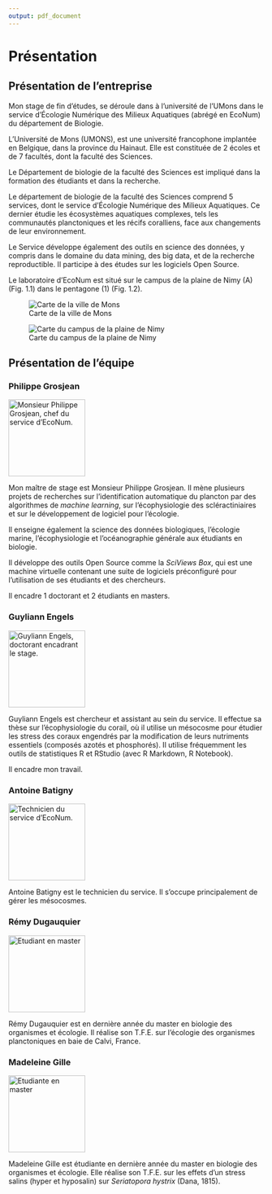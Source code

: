 ```yaml
---
output: pdf_document
---
```


# Présentation

## Présentation de l'entreprise

Mon stage de fin d'études, se déroule dans à l'université de l'UMons dans le service d'Écologie Numérique des Milieux Aquatiques (abrégé en EcoNum) du département de Biologie.


L’Université de Mons (UMONS), est une université francophone implantée en Belgique, dans la province du Hainaut. Elle est constituée de 2 écoles et de 7 facultés, dont la faculté des Sciences.

Le Département de biologie de la faculté des Sciences est impliqué dans la formation des étudiants et dans la recherche.

Le département de biologie de la faculté des Sciences comprend 5 services, dont le service d'Écologie Numérique des Milieux Aquatiques. Ce dernier étudie les écosystèmes aquatiques complexes, tels les communautés planctoniques et les récifs coralliens, face aux changements de leur environnement. 

Le Service développe également des outils en science des données, y compris dans le domaine du data mining, des big data, et de la recherche reproductible. Il participe à des études sur les logiciels Open Source.

Le laboratoire d'EcoNum est situé sur le campus de la plaine de Nimy (A) (Fig. 1.1) dans le pentagone (1) (Fig. 1.2).

![Carte de la ville de Mons](../image/plan-campus.png)

![Carte du campus de la plaine de Nimy](../image/plaine-Nimy.jpg)




## Présentation de l'équipe

### Philippe Grosjean


![Monsieur Philippe Grosjean, chef du service d'EcoNum.](../image/Grosjean2.jpg){width=4cm}
<!-- \begin{figure}[h!] -->
<!-- \includegraphics[width=4cm]{../image/Grosjean2.jpg} -->
<!-- \caption{Monsieur Philippe Grosjean, chef du service d'EcoNum.} -->
<!-- \end{figure} -->


Mon maître de stage est Monsieur Philippe Grosjean. Il mène plusieurs projets de recherches sur l'identification automatique du plancton par des algorithmes de *machine learning*, sur l'écophysiologie des scléractiniaires et sur le développement de logiciel pour l'écologie.

Il enseigne également la science des données biologiques, l'écologie marine, l'écophysiologie et l'océanographie générale aux étudiants en biologie.

Il développe des outils Open Source comme la *SciViews Box*, qui est une machine virtuelle contenant une suite de logiciels préconfiguré pour l'utilisation de ses étudiants et des chercheurs.

Il encadre 1 doctorant et 2 étudiants en masters.


### Guyliann Engels

![Guyliann Engels, doctorant encadrant le stage.](../image/Guyliann.jpg){width=4cm}
<!-- \begin{figure}[h!] -->
<!-- \includegraphics[width=4cm]{../image/Guyliann.jpg} -->
<!-- \caption{Guyliann Engels, doctorant encadrant le stage.} -->
<!-- \end{figure} -->


Guyliann Engels est chercheur et assistant au sein du service. Il effectue sa thèse sur l'écophysiologie du corail, où il utilise un mésocosme pour étudier les stress des coraux engendrés par la modification de leurs nutriments essentiels (composés azotés et phosphorés). Il utilise fréquemment les outils de statistiques R et RStudio (avec R Markdown, R Notebook).

Il encadre mon travail.

### Antoine Batigny

![Technicien du service d'EcoNum.](../image/antoine2.jpg){width=4cm}
<!-- \begin{figure}[h!] -->
<!-- \includegraphics[width=4cm]{../image/antoine2.jpg} -->
<!-- \caption{Technicien du service d'EcoNum.} -->
<!-- \end{figure} -->

Antoine Batigny est le technicien du service. Il s'occupe principalement de gérer les mésocosmes. 

### Rémy Dugauquier
![Etudiant en master](../image/remy.jpg){width=4cm}
<!-- \begin{figure}[h!] -->
<!-- \includegraphics[width=4cm]{../image/remy.jpg} -->
<!-- \caption{Etudiant en master} -->
<!-- \end{figure} -->

Rémy Dugauquier est en dernière année du master en biologie des organismes et écologie. Il réalise son T.F.E. sur l'écologie des organismes planctoniques en baie de Calvi, France. 


### Madeleine Gille
![Etudiante en master](../image/madeleine.jpg){width=4cm}
<!-- \begin{figure}[h!] -->
<!-- \includegraphics[width=4cm]{../image/madeleine.jpg} -->
<!-- \caption{Etudiante en master} -->
<!-- \end{figure} -->

Madeleine Gille est étudiante en dernière année du master en biologie des organismes et écologie. Elle réalise son T.F.E. sur les effets d'un stress salins (hyper et hyposalin) sur *Seriatopora hystrix* (Dana, 1815). 
